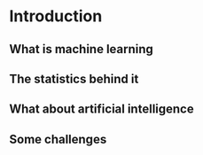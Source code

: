 # Introduction

## What is machine learning

## The statistics behind it

## What about artificial intelligence

## Some challenges
